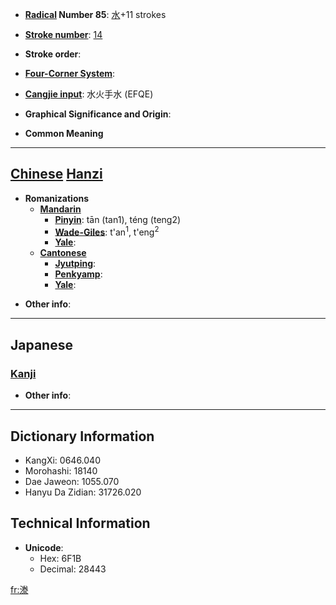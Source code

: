 * '''[[Wiktionary:Chinese radical index| Radical]] Number 85''': [[Wiktionary:Chinese radical index 水|水]]+11 strokes

* '''[[Wiktionary:Chinese total strokes index|Stroke number]]''': [[Wiktionary:Chinese total strokes index 14|14]]

* '''Stroke order''': 

* '''[[Wiktionary:Chinese four corner index|Four-Corner System]]''': 

* '''[[Wiktionary:Chinese Cangjie index|Cangjie input]]''': 水火手水 (EFQE)

* '''Graphical Significance and Origin''': 

* '''Common Meaning'''

----

== [[Chinese]] [[Hanzi]] ==

* '''Romanizations'''
** '''[[Mandarin]]'''
*** '''[[Pinyin]]''': tān (tan1), téng (teng2)
*** '''[[Wade-Giles]]''': t'an<sup>1</sup>, t'eng<sup>2</sup>
*** '''[[Yale]]''': 
** '''[[Cantonese]]'''
*** '''[[Jyutping]]''':
*** '''[[Penkyamp]]''': 
*** '''[[Yale]]''': 

* '''Other info''': 

----

==Japanese==
===[[Kanji]]===
{{kanji|on readings=[[とう]] (tō), [[どう]] (dō)
|kun readings=[[なみ]] (nami)
}}

* '''Other info''':  

----

== Dictionary Information ==

* KangXi: 0646.040
* Morohashi: 18140
* Dae Jaweon: 1055.070
* Hanyu Da Zidian: 31726.020

== Technical Information ==

* '''Unicode''':
** Hex: 6F1B
** Decimal: 28443

[[fr:漛]]